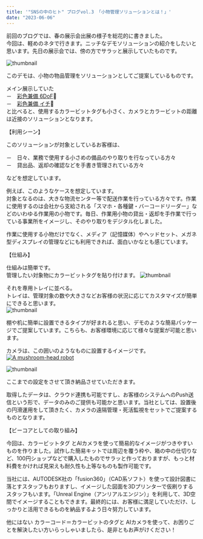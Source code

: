 ```yaml
---
title: '"SNSの中のヒト" ブログvol.3 「小物管理ソリューションとは！」'
date: "2023-06-06"
---
```


前回のブログでは、春の展示会出展の様子を総花的に書きました。 <br />
今回は、軽めのネタで行きます。ニッチなデモソリューションの紹介をしたいと思います。先日の展示会では、傍の方でサラッと展示していたものです。

![thumbnail](../images/Blog/2023-0606/exhibition.JPG)

このデモは、小物の物品管理をソリューションとしてご提案しているものです。

メイン展示していた<br />
－　[彩色兼備 6DoF](https://bcore.biz/jacompany/research/6d)🔗<br />
－　[彩色兼備 イチ](https://bcore.biz/ichiservice)🔗<br />
と比べると、使用するカラービットタグも小さく、カメラとカラービットの距離は近接のソリューションとなります。

【利用シーン】<br />

このソリューションが対象としているお客様は、<br />

－　日々、業務で使用する小さめの備品のやり取りを行なっている方々<br />
－　貸出品、返却の確認などを手書き管理されている方々<br />

などを想定しています。<br />

例えば、このようなケースを想定しています。<br />
対象となるのは、大きな物流センター等で配送作業を行っている方々です。作業に使用するのは会社から支給される「スマホ・各種鍵・バーコードリーダー」などのいわゆる作業用の小物です。毎日、作業用小物の貸出・返却を手作業で行っている事業所をイメージし、そのやり取りをデジタル化しました。

作業に使用する小物だけでなく、メディア（記憶媒体）やヘッドセット、メガネ型ディスプレイの管理などにも利用できれば、面白いかなとも感じています。


【仕組み】<br />

仕組みは簡単です。<br />
管理したい対象物にカラービットタグを貼り付けます。
![thumbnail](../images/Blog/2023-0606/1.png)

それを専用トレイに並べる。<br />
トレイは、管理対象の数や大きさなどお客様の状況に応じてカスタマイズが簡単にできると思います。<br />
![thumbnail](../images/Blog/2023-0606/2.png)

棚や机に簡単に設置できるタイプが好まれると思い、デモのような簡易パッケージでご提案しています。こちらも、お客様環境に応じて様々な提案が可能と思います。

カメラは、この囲いのようなものに設置するイメージです。<br />
[![A mushroom-head robot](../images/Blog/2023-0606/4.png)](https://www.youtube.com/shorts/odJMlHCPVv4)

![thumbnail](../images/Blog/2023-0606/3.png)

ここまでの設定をさせて頂き納品させていただきます。<br />

取得したデータは、クラウド連携も可能ですし、お客様のシステムへのPush送信という形で、データのみのご提供も可能かと思います。当社としては、設置後の円滑運用をして頂きたく、カメラの遠隔管理・死活監視をセットでご提案するものとなります。

【ビーコアとしての取り組み】<br />

今回は、カラービットタグ とAIカメラを使って簡易的なイメージがつきやすいものを作りました。試作した簡易キットでは周辺を覆う枠や、箱の中の仕切りなど、100円ショップなどで購入したものでサラッと作っておりますが、もっと材料費をかければ見栄えも耐久性も上等なものも製作可能です。

当社には、AUTODESK社の「fusion360」（CAD系ソフト）を使って設計図書に落とすスタッフもおりますし、イメージした図面を3Dプリンターで仮刷りするスタッフもいます。「Unreal Engine（アンリアルエンジン）」を利用して、3D空間でイメージすることもできます。最終的には、お客様に満足していただけ、しっかりと活用できるものを納品するよう日々努力しています。

他にはない カラーコード＝カラービットのタグと AIカメラを使って、お困りごとを解決したい方いらっしゃいましたら、是非ともお声がけください！





